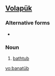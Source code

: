 ==[[Volapük]]==

===Alternative forms===
*{{l|vo|banatuyb}}

===Noun===
{{infl|vo|noun}}

# [[bathtub]]

[[vo:banatüb]]